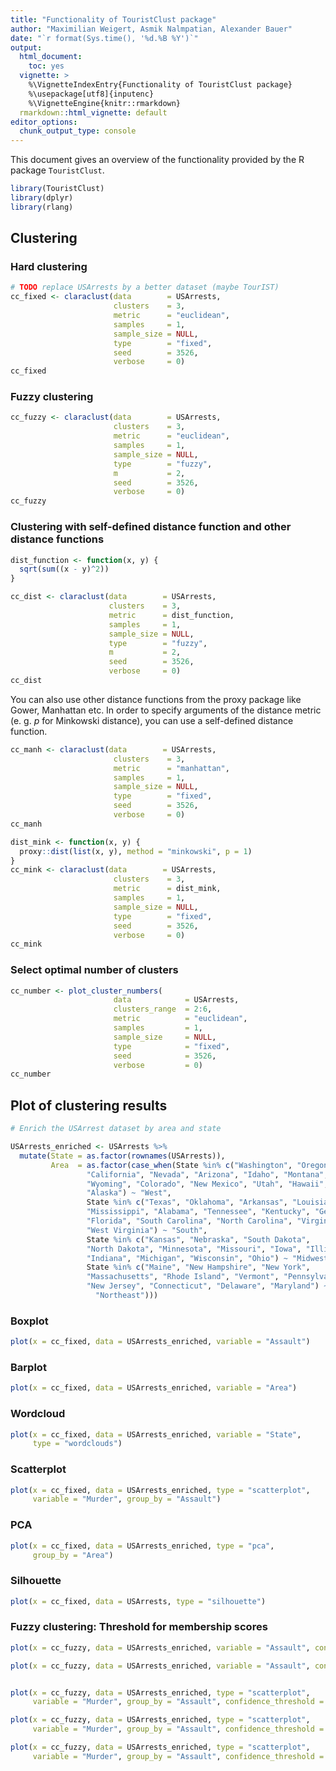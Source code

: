 ```yaml
---
title: "Functionality of TouristClust package"
author: "Maximilian Weigert, Asmik Nalmpatian, Alexander Bauer"
date: "`r format(Sys.time(), '%d.%B %Y')`"
output:
  html_document:
    toc: yes
  vignette: >
    %\VignetteIndexEntry{Functionality of TouristClust package}
    %\usepackage[utf8]{inputenc}
    %\VignetteEngine{knitr::rmarkdown}
  rmarkdown::html_vignette: default
editor_options:
  chunk_output_type: console
---
```


This document gives an overview of the functionality provided by the R package
`TouristClust`.

```r
library(TouristClust)
library(dplyr)
library(rlang)
```


## Clustering

### Hard clustering
```r
# TODO replace USArrests by a better dataset (maybe TourIST)
cc_fixed <- claraclust(data        = USArrests,
                       clusters    = 3,
                       metric      = "euclidean",
                       samples     = 1,
                       sample_size = NULL,
                       type        = "fixed",
                       seed        = 3526,
                       verbose     = 0)
cc_fixed
```

### Fuzzy clustering
```r
cc_fuzzy <- claraclust(data        = USArrests,
                       clusters    = 3,
                       metric      = "euclidean",
                       samples     = 1,
                       sample_size = NULL,
                       type        = "fuzzy",
                       m           = 2,
                       seed        = 3526,
                       verbose     = 0)
cc_fuzzy
```

### Clustering with self-defined distance function and other distance functions
```r
dist_function <- function(x, y) {
  sqrt(sum((x - y)^2))
}

cc_dist <- claraclust(data        = USArrests,
                      clusters    = 3,
                      metric      = dist_function,
                      samples     = 1,
                      sample_size = NULL,
                      type        = "fuzzy",
                      m           = 2,
                      seed        = 3526,
                      verbose     = 0)
cc_dist
```

You can also use other distance functions from the proxy package like Gower, Manhattan etc. In order to specify arguments of the distance metric (e. g. *p* for Minkowski distance), you can use a self-defined distance function.
```r
cc_manh <- claraclust(data        = USArrests,
                       clusters    = 3,
                       metric      = "manhattan",
                       samples     = 1,
                       sample_size = NULL,
                       type        = "fixed",
                       seed        = 3526,
                       verbose     = 0)
cc_manh

dist_mink <- function(x, y) {
  proxy::dist(list(x, y), method = "minkowski", p = 1)
}
cc_mink <- claraclust(data        = USArrests,
                       clusters    = 3,
                       metric      = dist_mink,
                       samples     = 1,
                       sample_size = NULL,
                       type        = "fixed",
                       seed        = 3526,
                       verbose     = 0)
cc_mink
```

### Select optimal number of clusters
```r
cc_number <- plot_cluster_numbers(
                       data            = USArrests,
                       clusters_range  = 2:6,
                       metric          = "euclidean",
                       samples         = 1,
                       sample_size     = NULL,
                       type            = "fixed",
                       seed            = 3526,
                       verbose         = 0)
cc_number
```



## Plot of clustering results
```r
# Enrich the USArrest dataset by area and state

USArrests_enriched <- USArrests %>% 
  mutate(State = as.factor(rownames(USArrests)),
         Area  = as.factor(case_when(State %in% c("Washington", "Oregon",
                 "California", "Nevada", "Arizona", "Idaho", "Montana",
                 "Wyoming", "Colorado", "New Mexico", "Utah", "Hawaii",
                 "Alaska") ~ "West",
                 State %in% c("Texas", "Oklahoma", "Arkansas", "Louisiana",
                 "Mississippi", "Alabama", "Tennessee", "Kentucky", "Georgia",
                 "Florida", "South Carolina", "North Carolina", "Virginia",
                 "West Virginia") ~ "South",
                 State %in% c("Kansas", "Nebraska", "South Dakota",
                 "North Dakota", "Minnesota", "Missouri", "Iowa", "Illinois",
                 "Indiana", "Michigan", "Wisconsin", "Ohio") ~ "Midwest",
                 State %in% c("Maine", "New Hampshire", "New York",
                 "Massachusetts", "Rhode Island", "Vermont", "Pennsylvania",
                 "New Jersey", "Connecticut", "Delaware", "Maryland") ~
                   "Northeast")))

```

### Boxplot
```r
plot(x = cc_fixed, data = USArrests_enriched, variable = "Assault") 
```

### Barplot
```r
plot(x = cc_fixed, data = USArrests_enriched, variable = "Area")

```

### Wordcloud
```r
plot(x = cc_fixed, data = USArrests_enriched, variable = "State",
     type = "wordclouds")
```

### Scatterplot
```r
plot(x = cc_fixed, data = USArrests_enriched, type = "scatterplot",
     variable = "Murder", group_by = "Assault")

```

### PCA
```r
plot(x = cc_fixed, data = USArrests_enriched, type = "pca",
     group_by = "Area")
```

### Silhouette
```r
plot(x = cc_fixed, data = USArrests, type = "silhouette")
```

### Fuzzy clustering: Threshold for membership scores
```r
plot(x = cc_fuzzy, data = USArrests_enriched, variable = "Assault", confidence_threshold = 0) 

plot(x = cc_fuzzy, data = USArrests_enriched, variable = "Assault", confidence_threshold = 0.5)



```

```r
plot(x = cc_fuzzy, data = USArrests_enriched, type = "scatterplot",
     variable = "Murder", group_by = "Assault", confidence_threshold = 0)

plot(x = cc_fuzzy, data = USArrests_enriched, type = "scatterplot",
     variable = "Murder", group_by = "Assault", confidence_threshold = 0.5)

plot(x = cc_fuzzy, data = USArrests_enriched, type = "scatterplot",
     variable = "Murder", group_by = "Assault", confidence_threshold = 0.5, plot_all_fuzzy = TRUE)

```
